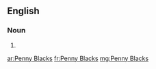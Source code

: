==English==

===Noun===
{{head|en|plural}}

# {{plural of|Penny Black|lang=en}}

[[ar:Penny Blacks]]
[[fr:Penny Blacks]]
[[mg:Penny Blacks]]